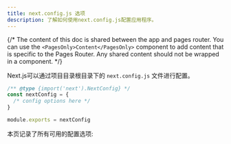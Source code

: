 ```yaml
---
title: next.config.js 选项
description: 了解如何使用next.config.js配置应用程序。
---
```


{/* The content of this doc is shared between the app and pages router. You can use the `<PagesOnly>Content</PagesOnly>` component to add content that is specific to the Pages Router. Any shared content should not be wrapped in a component. */}

Next.js可以通过项目目录根目录下的 `next.config.js` 文件进行配置。

```js filename="next.config.js"
/** @type {import('next').NextConfig} */
const nextConfig = {
  /* config options here */
}

module.exports = nextConfig
```

本页记录了所有可用的配置选项:
